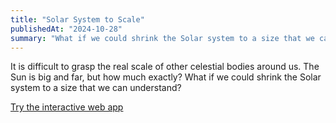 ```yaml
---
title: "Solar System to Scale"
publishedAt: "2024-10-28"
summary: "What if we could shrink the Solar system to a size that we can understand"
---
```


It is difficult to grasp the real scale of other celestial bodies around us.
The Sun is big and far, but how much exactly?
What if we could shrink the Solar system to a size that we can understand?

[Try the interactive web app](https://mkapal.github.io/solar-system/)